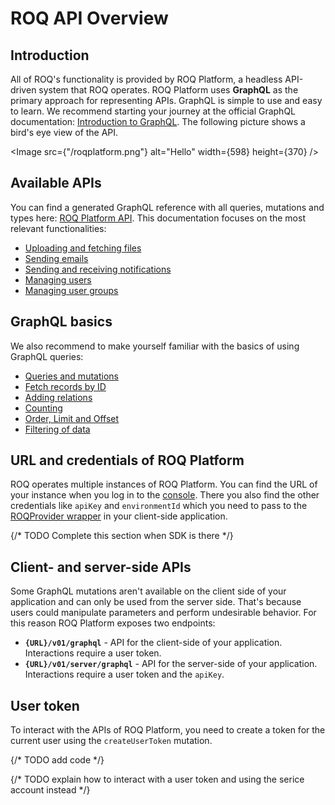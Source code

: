 
# ROQ API Overview

## Introduction

All of ROQ's functionality is provided by ROQ Platform, a headless API-driven system that ROQ operates. ROQ Platform
uses **GraphQL** as the primary approach for representing APIs. GraphQL is simple to use and easy to learn. We recommend
starting your journey at the official GraphQL documentation: [Introduction to GraphQL](https://graphql.org/learn/).
The following picture shows a bird's eye view of the API.

<Image src={"/roqplatform.png"} alt="Hello" width={598} height={370} />

## Available APIs

You can find a generated GraphQL reference with all queries, mutations and types
here: [ROQ Platform API](https://snapshotp.roq-platform.com/docs/). This
documentation focuses on the most relevant functionalities:

* [Uploading and fetching files](/api-doc/files-api)
* [Sending emails](/api-doc/mails-api)
* [Sending and receiving notifications](/api-doc/notifications-api)
* [Managing users](/api-doc/users-api)
* [Managing user groups](/api-doc/user-groups-api)

## GraphQL basics

We also recommend to make yourself familiar with the basics of using GraphQL queries:

* [Queries and mutations](/api-doc/graphql-basics-api#queries-and-mutations)
* [Fetch records by ID](/api-doc/graphql-basics-api#fetch-by-id)
* [Adding relations](/api-doc/graphql-basics-api#adding-relations)
* [Counting](/api-doc/graphql-basics-api#counting)
* [Order, Limit and Offset](/api-doc/graphql-basics-api#order-limit-and-offset)
* [Filtering of data](/api-doc/graphql-basics-api#iltering-of-data)

## URL and credentials of ROQ Platform

ROQ operates multiple instances of ROQ Platform. You can find the URL of your instance when you log in to the
[console](https://console.roq.tech/). There you also find the other credentials like `apiKey` and `environmentId`
which you need to pass to the [ROQProvider wrapper](/getting-started#5-install-roqprovider-on-client-side) in your
client-side application.

{/* TODO Complete this section when SDK is there */}

## Client- and server-side APIs

Some GraphQL mutations aren't available on the client side of your application and can only be used from the
server side. That's because users could manipulate parameters and perform undesirable behavior. For this reason ROQ
Platform exposes two endpoints:

* **`{URL}/v01/graphql`** - API for the client-side of your application. Interactions require a user token.
* **`{URL}/v01/server/graphql`** - API for the server-side of your application. Interactions require a user token and
  the `apiKey`.

## User token

To interact with the APIs of ROQ Platform, you need to create a token for the current user using the `createUserToken`
mutation.

{/* TODO add code */}

{/* TODO explain how to interact with a user token and using the serice account instead */}
